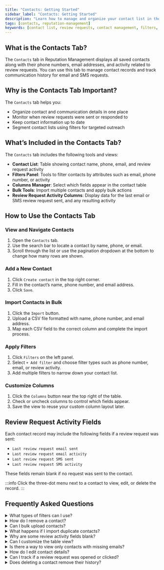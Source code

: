 ```yaml
---
title: "Contacts: Getting Started"
sidebar_label: "Contacts: Getting Started"
description: "Learn how to manage and organize your contact list in the Contacts tab of Reputation Management."
tags: [contacts, reputation-management]
keywords: [contact list, review requests, contact management, filters, email activity]
---
```


## What is the Contacts Tab?

The `Contacts` tab in Reputation Management displays all saved contacts along with their phone numbers, email addresses, and activity related to review requests. You can use this tab to manage contact records and track communication history for email and SMS requests.

## Why is the Contacts Tab Important?

The `Contacts` tab helps you:

- Organize contact and communication details in one place
- Monitor when review requests were sent or responded to
- Keep contact information up to date
- Segment contact lists using filters for targeted outreach

## What’s Included in the Contacts Tab?

The `Contacts` tab includes the following tools and views:

- **Contact List**: Table showing contact name, phone, email, and review request activity
- **Filters Panel**: Tools to filter contacts by attributes such as email, phone number, or activity
- **Columns Manager**: Select which fields appear in the contact table
- **Bulk Tools**: Import multiple contacts and apply bulk actions
- **Review Request Activity Columns**: Display data for the last email or SMS review request sent, and any resulting activity

## How to Use the Contacts Tab

### View and Navigate Contacts

1. Open the `Contacts` tab.
2. Use the search bar to locate a contact by name, phone, or email.
3. Scroll through the list or use the pagination dropdown at the bottom to change how many rows are shown.

### Add a New Contact

1. Click `Create contact` in the top right corner.
2. Fill in the contact’s name, phone number, and email address.
3. Click `Save`.

### Import Contacts in Bulk

1. Click the `Import` button.
2. Upload a CSV file formatted with name, phone number, and email address.
3. Map each CSV field to the correct column and complete the import process.

### Apply Filters

1. Click `Filters` on the left panel.
2. Select `+ Add filter` and choose filter types such as phone number, email, or review activity.
3. Add multiple filters to narrow down your contact list.

### Customize Columns

1. Click the `Columns` button near the top right of the table.
2. Check or uncheck columns to control which fields appear.
3. Save the view to reuse your custom column layout later.

## Review Request Activity Fields

Each contact record may include the following fields if a review request was sent:

- `Last review request email sent`
- `Last review request email activity`
- `Last review request SMS sent`
- `Last review request SMS activity`

These fields remain blank if no request was sent to the contact.

:::info
Click the three-dot menu next to a contact to view, edit, or delete the record.
:::

## Frequently Asked Questions 

<details>
<summary>What types of filters can I use?</summary>

You can filter contacts by phone number, email, tags, and review request activity fields.
</details>

<details>
<summary>How do I remove a contact?</summary>

Click the three-dot menu next to the contact and select `Delete`.
</details>

<details>
<summary>Can I bulk upload contacts?</summary>

Yes. Use the `Import` button to upload a CSV file with name, phone number, and email address.
</details>

<details>
<summary>What happens if I import duplicate contacts?</summary>

Duplicates are typically merged based on matching phone numbers or email addresses.
</details>

<details>
<summary>Why are some review activity fields blank?</summary>

Activity fields are only populated when a review request is sent from the tab.
</details>

<details>
<summary>Can I customize the table view?</summary>

Yes. Use the `Columns` button to show or hide fields in the contact table.
</details>

<details>
<summary>Is there a way to view only contacts with missing emails?</summary>

Yes. Use the `Filters` panel to create a filter where the email field is empty.
</details>

<details>
<summary>How do I edit contact details?</summary>

Click the contact’s name or use the three-dot menu and select `Edit`.
</details>

<details>
<summary>Can I track if a review request was opened or clicked?</summary>

Yes. The `Last review request email activity` or `SMS activity` fields show engagement.
</details>

<details>
<summary>Does deleting a contact remove their history?</summary>

Yes. Deleting a contact also deletes their associated review request data.
</details>